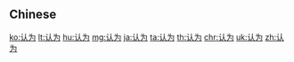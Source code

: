 {{also|認為}}
==Chinese==
{{zh-see|認為}}

[[ko:认为]]
[[lt:认为]]
[[hu:认为]]
[[mg:认为]]
[[ja:认为]]
[[ta:认为]]
[[th:认为]]
[[chr:认为]]
[[uk:认为]]
[[zh:认为]]